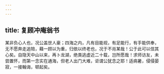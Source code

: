 ```yaml
---
---
---
```

title: 复顾冲庵翁书
---

某非负心人也，况公盖世人豪；四海之内，凡有目能视，有足能行，有手能供奉，无不愿奔走追陪，藉一顾以为重，归依以终老也，况于不肖某哉！公于此可以信其心矣。自隐天中山以来，再卜龙湖，绝类逃虚近二十载，岂所愿哉！求师访友，未尝置怀，而第一念实在通海，但老人出门大难，讵谓公犹念之耶！适病暑，侵侵晏寂，一接翰诲，顿起矣。